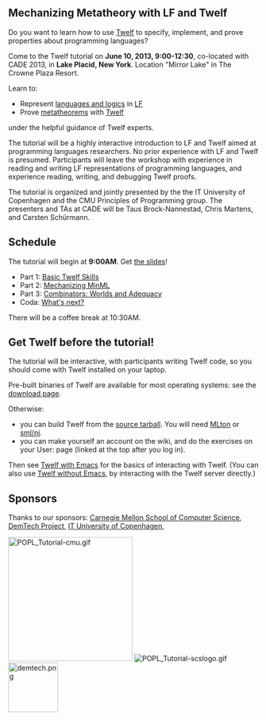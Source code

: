 <!--
<div style="font-size:162%;border:none;margin: 0;padding:.1em;color:#F00">'''''We want your input!'''''</div>

Help us out by filling out our handy dandy [http://spreadsheets.google.com/viewform?key=pff4VF1v6KVNcwC_c2qFAGA feedback form]!
-->

== Mechanizing Metatheory with LF and Twelf ==

Do you want to learn how to use [[Main page|Twelf]] to specify, implement, and prove
properties about programming languages?  

Come to the Twelf tutorial on '''June 10, 2013, 9:00-12:30''', co-located with CADE 2013, in
'''Lake Placid, New York'''.  Location "Mirror Lake" in  The Crowne Plaza Resort.

Learn to:
* Represent [[deductive systems|languages and logics]] in [[LF]]
* Prove [[metatheorem]]s with [[Main page|Twelf]]
under the helpful guidance of Twelf experts.  

The tutorial will be a highly interactive introduction to LF and Twelf
aimed at programming languages researchers. No prior experience with LF
and Twelf is presumed.  Participants will leave the workshop with
experience in reading and writing LF representations of programming
languages, and experience reading, writing, and debugging Twelf proofs.
                                                                                                                                                            
The tutorial is organized and jointly presented by the the IT University of Copenhagen and the CMU  Principles of Programming group.  The presenters and TAs at CADE will be Taus Brock-Nannestad, Chris Martens, and Carsten Schürmann.

== Schedule ==

The tutorial will begin at '''9:00AM'''. Get [http://www.demtech.dk/raw-attachment/wiki/News/lectures.pdf the slides]!

* Part 1: [[CADE_Tutorial/Basics|Basic Twelf Skills]] 
* Part 2: [[CADE_Tutorial/MinML|Mechanizing MinML]]
* Part 3: [[CADE_Tutorial/Combinators|Combinators: Worlds and Adequacy]]
* Coda: [[CADE_Tutorial/Next|What's next?]]

There will be a coffee break at 10:30AM.

== Get Twelf before the tutorial! ==

The tutorial will be interactive, with participants writing Twelf code, so you should come with Twelf installed on your laptop.

Pre-built binaries of Twelf are available for most operating systems: see the [[Download|download page]].

Otherwise:
* you can build Twelf from the [http://twelf.plparty.org/builds/twelf-src.tar.gz source tarball].  You will need [http://www.mlton.org MLton] or [http://www.smlnj.org sml/nj]. 
* you can make yourself an account on the wiki, and do the exercises on your User:<login> page (linked at the top after you log in).

Then see [[Twelf with Emacs]] for the basics of interacting with Twelf.  (You can also use [[Twelf without Emacs]], by interacting with the Twelf server directly.)

== Sponsors ==

Thanks to our sponsors: 
[http://www.cs.cmu.edu Carnegie Mellon School of Computer Science],
[http://www.demtech.dk DemTech Project],
[http://www.itu.dk IT University of Copenhagen],

[[Image:POPL_Tutorial-cmu.gif|250px]] [[Image:POPL_Tutorial-scslogo.gif]]
[[Image:demtech.png|100px]]